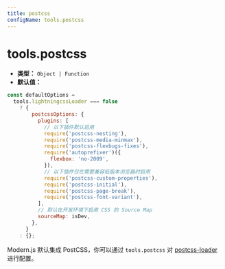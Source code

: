 ```yaml
---
title: postcss
configName: tools.postcss
---
```


# tools.postcss

- **类型：** `Object | Function`
- **默认值：**

```js
const defaultOptions =
  tools.lightningcssLoader === false
    ? {
        postcssOptions: {
          plugins: [
            // 以下插件默认启用
            require('postcss-nesting'),
            require('postcss-media-minmax'),
            require('postcss-flexbugs-fixes'),
            require('autoprefixer')({
              flexbox: 'no-2009',
            }),
            // 以下插件仅在需要兼容低版本浏览器时启用
            require('postcss-custom-properties'),
            require('postcss-initial'),
            require('postcss-page-break'),
            require('postcss-font-variant'),
          ],
          // 默认在开发环境下启用 CSS 的 Source Map
          sourceMap: isDev,
        },
      }
    : {};
```

Modern.js 默认集成 PostCSS，你可以通过 `tools.postcss` 对 [postcss-loader](https://github.com/webpack-contrib/postcss-loader) 进行配置。


<RsbuildConig />
